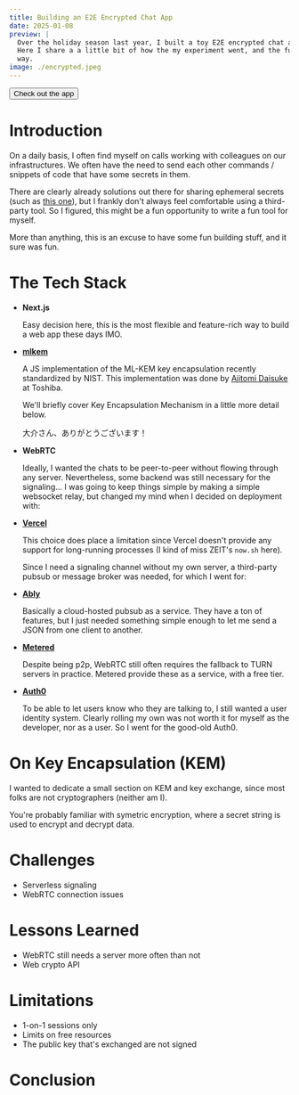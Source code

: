 ```yaml
---
title: Building an E2E Encrypted Chat App
date: 2025-01-08
preview: |
  Over the holiday season last year, I built a toy E2E encrypted chat app as a year-end experiment.
  Here I share a a little bit of how the my experiment went, and the fun encryption tech along the
  way.
image: ./encrypted.jpeg
---
```


<div className='mb-8'>
  <Link href={"https://pqchat.minhified.codes"} target='_blank'>
    <Button>Check out the app</Button>
  </Link>
</div>

# Introduction


On a daily basis, I often find myself on calls working with colleagues on our infrastructures. We
often have the need to send each other commands / snippets of code that have some secrets in them.

There are clearly already solutions out there for sharing ephemeral secrets (such as [this one](https://www.crypt.fyi/)), 
but I frankly don't always feel comfortable using a third-party tool. So I figured, this might be 
a fun opportunity to write a fun tool for myself.

More than anything, this is an excuse to have some fun building stuff, and it sure was fun.

# The Tech Stack

- **Next.js**
    
    Easy decision here, this is the most flexible and feature-rich way to build a web app these 
    days IMO.

- [**mlkem**](https://www.npmjs.com/package/mlkem)
    
    A JS implementation of the ML-KEM key encapsulation recently standardized by NIST. This
    implementation was done by [Ajitomi Daisuke](https://github.com/dajiaji) at Toshiba. 

    We'll briefly cover Key Encapsulation Mechanism in a little more detail below.

    大介さん、ありがとうございます！

- **WebRTC**

    Ideally, I wanted the chats to be peer-to-peer without flowing through any server. Nevertheless,
    some backend was still necessary for the signaling... I was going to keep things simple by
    making a simple websocket relay, but changed my mind when I decided on deployment with:

- [**Vercel**](https://vercel.com/)

    This choice does place a limitation since Vercel doesn't provide any support for long-running
    processes (I kind of miss ZEIT's `now.sh` here). 
    
    Since I need a signaling channel without my own server, a third-party pubsub or message broker
    was needed, for which I went for:

- [**Ably**](https://ably.com/)

    Basically a cloud-hosted pubsub as a service. They have a ton of features, but I just needed
    something simple enough to let me send a JSON from one client to another.

- [**Metered**](https://metered.ca/)
    
    Despite being p2p, WebRTC still often requires the fallback to TURN servers in practice. Metered
    provide these as a service, with a free tier.

- [**Auth0**](https://auth0.com/)
    
    To be able to let users know who they are talking to, I still wanted a user identity system.
    Clearly rolling my own was not worth it for myself as the developer, nor as a user. So I went
    for the good-old Auth0.

# On Key Encapsulation (KEM)
I wanted to dedicate a small section on KEM and key exchange, since most folks are not cryptographers
(neither am I).

You're probably familiar with symetric encryption, where a secret string is used to encrypt and
decrypt data.

# Challenges
- Serverless signaling
- WebRTC connection issues

# Lessons Learned
- WebRTC still needs a server more often than not
- Web crypto API

# Limitations
- 1-on-1 sessions only
- Limits on free resources
- The public key that's exchanged are not signed

# Conclusion
